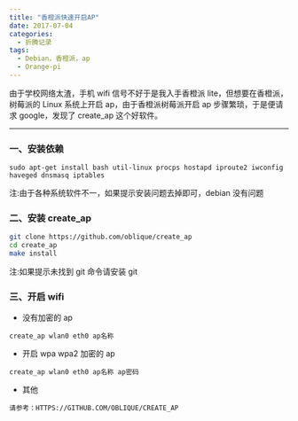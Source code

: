 ```yaml
---
title: "香橙派快速开启AP"
date: 2017-07-04
categories:
  - 折腾记录
tags:
  - Debian，香橙派，ap
  - Orange-pi
---
```


由于学校网络太渣，手机 wifi 信号不好于是我入手香橙派 lite，但想要在香橙派，树莓派的 Linux 系统上开启 ap，由于香橙派树莓派开启 ap 步骤繁琐，于是便请求 google，发现了 create_ap 这个好软件。

---

### 一、安装依赖

```
sudo apt-get install bash util-linux procps hostapd iproute2 iwconfig haveged dnsmasq iptables
```

注:由于各种系统软件不一，如果提示安装问题去掉即可，debian 没有问题

### 二、安装 create_ap

```bash
git clone https://github.com/oblique/create_ap
cd create_ap
make install
```



注:如果提示未找到 git 命令请安装 git

### 三、开启 wifi

- 没有加密的 ap

```
create_ap wlan0 eth0 ap名称
```

- 开启 wpa wpa2 加密的 ap

```
create_ap wlan0 eth0 ap名称 ap密码
```

- 其他

```
请参考：HTTPS://GITHUB.COM/OBLIQUE/CREATE_AP
```
